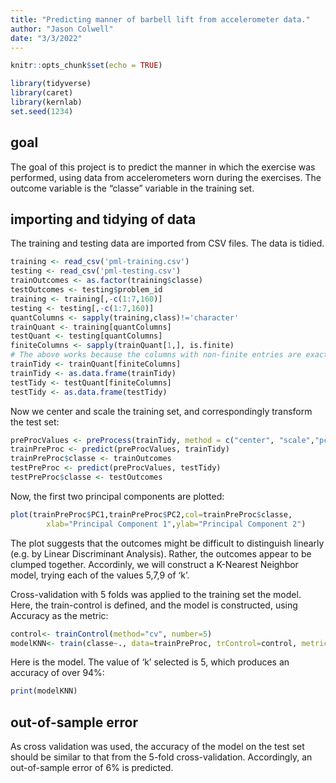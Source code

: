 ```yaml
---
title: "Predicting manner of barbell lift from accelerometer data."
author: "Jason Colwell"
date: "3/3/2022"
---
```


```r
knitr::opts_chunk$set(echo = TRUE)
```

<!-- reference for R Markdown: http://rmarkdown.rstudio.com -->

```r
library(tidyverse)
library(caret)
library(kernlab)
set.seed(1234)
```

## goal

The goal of this project is to predict the manner in which the exercise was performed, using data from accelerometers worn during the exercises.  The outcome variable is the "classe" variable in the training set. 

## importing and tidying of data

The training and testing data are imported from CSV files.  The data is tidied.
```r
training <- read_csv('pml-training.csv')
testing <- read_csv('pml-testing.csv')
trainOutcomes <- as.factor(training$classe)
testOutcomes <- testing$problem_id 
training <- training[,-c(1:7,160)]
testing <- testing[,-c(1:7,160)]
quantColumns <- sapply(training,class)!='character'
trainQuant <- training[quantColumns]
testQuant <- testing[quantColumns]
finiteColumns <- sapply(trainQuant[1,], is.finite)
# The above works because the columns with non-finite entries are exactly those with non-finite first entry.
trainTidy <- trainQuant[finiteColumns]
trainTidy <- as.data.frame(trainTidy)
testTidy <- testQuant[finiteColumns]
testTidy <- as.data.frame(testTidy)
```
Now we center and scale the training set, and correspondingly transform the test set:
```r
preProcValues <- preProcess(trainTidy, method = c("center", "scale","pca"),pcaComp = 10)
trainPreProc <- predict(preProcValues, trainTidy)
trainPreProc$classe <- trainOutcomes
testPreProc <- predict(preProcValues, testTidy)
testPreProc$classe <- testOutcomes
```
Now, the first two principal components are plotted:
```r
plot(trainPreProc$PC1,trainPreProc$PC2,col=trainPreProc$classe,
        xlab="Principal Component 1",ylab="Principal Component 2")
```
The plot suggests that the outcomes might be difficult to distinguish linearly (e.g. by Linear Discriminant Analysis). Rather, the outcomes appear to be clumped together. Accordinly, we will construct a K-Nearest Neighbor model, trying each of the values 5,7,9 of 'k'.

Cross-validation with 5 folds was applied to the training set the model. Here, the train-control is defined, and the model is constructed, using Accuracy as the metric:
```r
control<- trainControl(method="cv", number=5)
modelKNN<- train(classe~., data=trainPreProc, trControl=control, metric="Accuracy", method="knn")
```

Here is the model. The value of 'k' selected is 5, which produces an accuracy of over 94%:
```r
print(modelKNN)
```

## out-of-sample error
As cross validation was used, the accuracy of the model on the test set should be similar to that from the 5-fold cross-validation. Accordingly, an out-of-sample error of 6% is predicted.